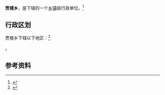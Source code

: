{{中国乡级行政区|41/17/26/209/000}}

'''贾楼乡'''，是{{PRC admin/fullname|41/17/26/209/000|3}}下辖的一个[[乡镇|乡镇]]级行政单位。<ref>{{PRC admin/ref sgc|{{PRC admin/parent|41/17/26/209/000}}}}</ref>

== 行政区划 ==

贾楼乡下辖以下地区：<ref>{{PRC admin/ref sgc|41/17/26/209/000}}</ref>

{{PRC admin/children|41/17/26/209/000}}。

== 参考资料 ==

{{reflist}}

{{行政区划小作品}}
{{PRC admin/navcat|41/17/26/209/000}}